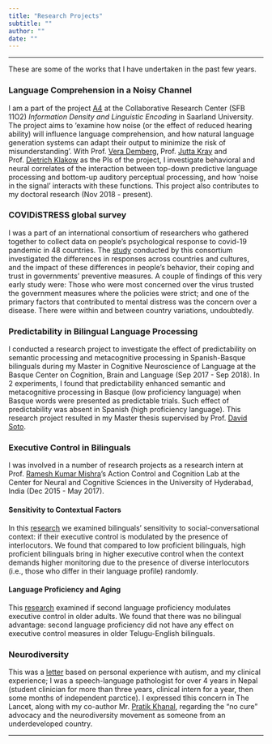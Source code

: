 ```yaml
---
title: "Research Projects"
subtitle: ""
author: ""
date: ""
---
```


***

These are some of the works that I have undertaken in the past few years.

### Language Comprehension in a Noisy Channel

I am a part of the project [A4](https://sfb1102.uni-saarland.de/projects/language-comprehension-in-noisy-channel/) at the Collaborative Research Center (SFB 11O2) *Information Density and Linguistic Encoding* in Saarland University.
The project aims to ‘examine how noise (or the effect of reduced hearing ability) will influence language comprehension, and how natural language generation systems can adapt their output to minimize the risk of misunderstanding’.
With Prof. [Vera Demberg](https://scholar.google.de/citations?hl=en&user=l2CFSAMAAAAJ),
Prof. [Jutta Kray](https://scholar.google.de/citations?user=dEF9T0cAAAAJ&hl=en&oi=ao) and
Prof. [Dietrich Klakow](https://scholar.google.de/citations?hl=en&user=_HtGYmoAAAAJ) as the PIs of the project,
I investigate behavioral and neural correlates of the interaction between top-down predictive language processing and bottom-up auditory perceptual processing,
and how 'noise in the signal' interacts with these functions.
This project also contributes to my doctoral research (Nov 2018 - present).

### COVIDiSTRESS global survey

I was a part of an international consortium of researchers who gathered together to collect data on people’s psychological response to covid-19 pandemic in 48 countries.
The [study](https://royalsocietypublishing.org/doi/full/10.1098/rsos.200589) conducted by this consortium investigated the differences in responses across countries and cultures,
and the impact of these differences in people’s behavior, their coping and trust in governments’ preventive measures.
A couple of findings of this very early study were: Those who were most concerned over the virus trusted the government measures where the policies were strict; and one of the primary factors that contributed to mental distress was the concern over a disease.
There were within and between country variations, undoubtedly.

### Predictability in Bilingual Language Processing

I conducted a research project to investigate the effect of predictability on semantic processing and metacognitive processing in Spanish-Basque bilinguals
during my Master in Cognitive Neuroscience of Language at the Basque Center on Cognition, Brain and Language (Sep 2017 - Sep 2018).
In 2 experiments, I found that predictability enhanced semantic and metacognitive processing in Basque (low proficiency language) when Basque words were presented as predictable trials.
Such effect of predictability was absent in Spanish (high proficiency language).
This research project resulted in my Master thesis supervised by Prof. [David Soto](https://scholar.google.de/citations?hl=en&user=7bVliAUAAAAJ).

### Executive Control in Bilinguals

I was involved in a number of research projects as a research intern at
Prof. [Ramesh Kumar Mishra](https://scholar.google.de/citations?user=aWaIy0sAAAAJ&hl=en&oi=ao)'s
Action Control and Cognition Lab at the Center for Neural and Cognitive Sciences in the University of Hyderabad, India (Dec 2015 - May 2017).

#### Sensitivity to Contextual Factors

In this [research](https://link.springer.com/article/10.1007/s41809-020-00060-7) we examined bilinguals' sensitivity to social-conversational context:
if their executive control is modulated by the presence of interlocutors.
We found that compared to low proficient bilinguals, high proficient bilinguals bring in higher executive control
when the context demands higher monitoring due to the presence of diverse interlocutors (i.e., those who differ in their language profile) randomly.

#### Language Proficiency and Aging

This [research](https://www.tandfonline.com/doi/abs/10.1080/13825585.2018.1562029) examined if second language proficiency modulates executive control in older adults.
We found that there was no bilingual advantage:
second language proficiency did not have any effect on executive control measures in older Telugu-English bilinguals.

### Neurodiversity

This was a [letter](https://doi.org/10.1016/S0140-6736(16)32176-6) based on personal experience with autism, and my clinical experience; 
I was a speech-language pathologist for over 4 years in Nepal (student clinician for more than three years, clinical intern for a year, then some months of independent parctice).
I expressed tlhis concern in The Lancet, along with my co-author Mr. [Pratik Khanal](https://scholar.google.de/citations?user=VT20mKcAAAAJ&hl=en),
regarding the “no cure” advocacy and the neurodiversity movement as someone from an underdeveloped country.


***
<!-- The goal of the project is to 'examine how noise (or the effect of reduced hearing ability) will influence l
anguage comprehension, and how natural language generation systems can adapt their output to minimize the risk of misunderstanding'. -->